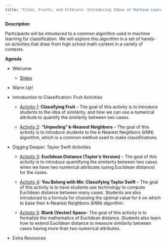 ```yaml
---
title: "Films, Fruits, and Folklore: Introducing Ideas of Machine Learning to High School Students"
---
```


**Description**

Participants will be introduced to a common algorithm used in machine learning for classification. We will explore this algorithm in a set of hands-on activities that draw from high school math content in a variety of contexts.

**Agenda**

-   Welcome

    -   [Slides](https://docs.google.com/presentation/d/1Sa1Kn4SUXZaGi9dx31f7Vw5VFC8mKnyK1kxy91ec-kc/edit?usp=sharing)

-   Warm Up!

-   Introduction to Classification: Fruit Activities

    -   [Activity 1](https://docs.google.com/document/d/1Zl9R1JrFAQaOIgT_EzS4Oydm5nj7J9CYjXhTv6U_d1w/edit?usp=sharing): **Classifying Fruit** -- The goal of this activity is to introduce students to the idea of similarity, and how we can use a numerical attribute to quantify the similarity between two cases.

    -   [Activity 2](https://docs.google.com/document/d/1H3nBRo008EZH6bLyOyH8phijTxLcC6SEgRNk1xqkk_Q/edit?usp=sharing): **“Unpeeling” k-Nearest Neighbors** -- The goal of this activity is to introduce students to the k-Nearest Neighbors (kNN) algorithm, which is a common method used to make classifications.

-   Digging Deeper: Taylor Swift Activities

    -   [Activity 3](https://docs.google.com/document/d/1uRMXQCfYG3viM1j4FBnvI_ftOrObbTwzgR0WaHgXLNA/edit?usp=sharing): **Euclidean Distance (Taylor’s Version)** -- The goal of this activity is to introduce quantifying the similarity between two cases when we have two numerical attributes (using Euclidean distance) for the cases.

    -   [Activity 4](https://docs.google.com/document/d/1JTzSiZRBE1-bTGCpr2arWBhx7zU_a4C_uoHgymiVpu4/edit?usp=sharing): **You Belong with Me: Classifying Taylor Swift** -- The goal of this activity is to have students use technology to compute Euclidean distance between many cases. Students are also introduced to a formula for choosing the optimal value for k on which to base their k-Nearest Neighbors (kNN) algorithm.

    -   [Activity 5](https://docs.google.com/document/d/18eYZ4Yxb3J2TNvJv4CBAoM2HmAvjfdaVcL-MeN3RJIA/edit?usp=sharing): **Blank (Vector) Space**-- The goal of this activity is to formalize the mathematics of Euclidean distance. Students also learn how to extend Euclidean distance to measure similarity between cases having more than two numerical attributes.

-   Extra Resources
